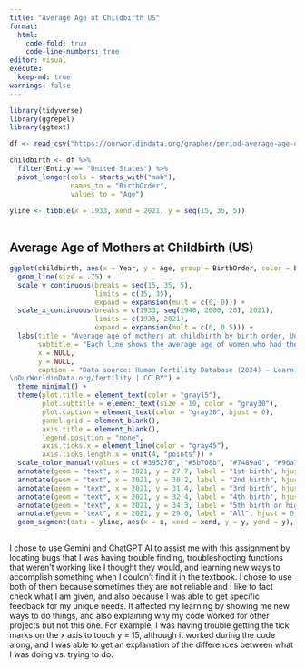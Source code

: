 ```yaml
---
title: "Average Age at Childbirth US"
format: 
  html:
    code-fold: true
    code-line-numbers: true
editor: visual
execute:
  keep-md: true
warnings: false
---
```



```r
library(tidyverse)
library(ggrepel)
library(ggtext)
```


```r
df <- read_csv("https://ourworldindata.org/grapher/period-average-age-of-mothers-birth-order.csv?v=1&csvType=full&useColumnShortNames=true")

childbirth <- df %>% 
  filter(Entity == "United States") %>% 
  pivot_longer(cols = starts_with("mab"),
               names_to = "BirthOrder",
               values_to = "Age")

yline <- tibble(x = 1933, xend = 2021, y = seq(15, 35, 5))
  

```

## Average Age of Mothers at Childbirth (US)

```r
ggplot(childbirth, aes(x = Year, y = Age, group = BirthOrder, color = BirthOrder)) +
  geom_line(size = .75) +
  scale_y_continuous(breaks = seq(15, 35, 5),
                     limits = c(15, 35),
                     expand = expansion(mult = c(0, 0))) +
  scale_x_continuous(breaks = c(1933, seq(1940, 2000, 20), 2021),
                     limits = c(1933, 2021),
                     expand = expansion(mult = c(0, 0.5))) +
  labs(title = "Average age of mothers at childbirth by birth order, United States", 
       subtitle = "Each line shows the average age of women who had their first child, second child, third child, or higher in a given year.",
       x = NULL,
       y = NULL,
       caption = "Data source: Human Fertility Database (2024) – Learn more about this data
\nOurWorldinData.org/fertility | CC BY") +
  theme_minimal() +
  theme(plot.title = element_text(color = "gray15"),
        plot.subtitle = element_text(size = 10, color = "gray30"),
        plot.caption = element_text(color = "gray30", hjust = 0),
        panel.grid = element_blank(),
        axis.title = element_blank(),
        legend.position = "none",
        axis.ticks.x = element_line(color = "gray45"),
        axis.ticks.length.x = unit(4, "points")) +
  scale_color_manual(values = c("#395270", "#5b708b", "#7489a0", "#96a7ba", "#b2c1d3", "#c97353")) +
  annotate(geom = "text", x = 2021, y = 27.7, label = "1st birth", hjust = 0, color = "#395270", size = 3) +
  annotate(geom = "text", x = 2021, y = 30.2, label = "2nd birth", hjust = 0, color = "#5b708b", size = 3) +
  annotate(geom = "text", x = 2021, y = 31.4, label = "3rd birth", hjust = 0, color = "#7489a0", size = 3) +
  annotate(geom = "text", x = 2021, y = 32.4, label = "4th birth", hjust = 0, color = "#96a7ba", size = 3) +
  annotate(geom = "text", x = 2021, y = 34.3, label = "5th birth or higher", hjust = 0, color = "#b2c1d3", size = 3) +
  annotate(geom = "text", x = 2021, y = 29.8, label = "All", hjust = 0, color = "#c97353", size = 3) +
  geom_segment(data = yline, aes(x = x, xend = xend, y = y, yend = y), color = "lightgray", lty = 2, inherit.aes = FALSE)
  
```

I chose to use Gemini and ChatGPT AI to assist me with this assignment by locating bugs that I was having trouble finding, troubleshooting functions that weren't working like I thought they would, and learning new ways to accomplish something when I couldn't find it in the textbook. I chose to use both of them because sometimes they are not reliable and I like to fact check what I am given, and also because I was able to get specific feedback for my unique needs. It affected my learning by showing me new ways to do things, and also explaining why my code worked for other projects but not this one. For example, I was having trouble getting the tick marks on the x axis to touch y = 15, although it worked during the code along, and I was able to get an explanation of the differences between what I was doing vs. trying to do.
